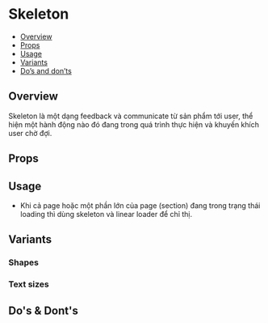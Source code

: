 
<Meta of={SkeletonStories} />

# Skeleton

- [Overview](#overview)
- [Props](#props)
- [Usage](#usage)
- [Variants](#variants)
- [Do’s and don’ts](#dos--donts)

## Overview

Skeleton là một dạng feedback và communicate từ sản phẩm tới user, thể
hiện một hành động nào đó đang trong quá trình thực hiện và khuyến khích
user chờ đợi.

<Canvas of={SkeletonStories.Default} />

## Props

<Controls of={SkeletonStories.Default} />

## Usage

- Khi cả page hoặc một phần lớn của page (section) đang trong trạng thái
  loading thì dùng skeleton và linear loader để chỉ thị.

## Variants

### Shapes

<Canvas of={SkeletonStories.Shapes} />

### Text sizes

<Canvas of={SkeletonStories.Sizes} />

## Do's & Dont's
